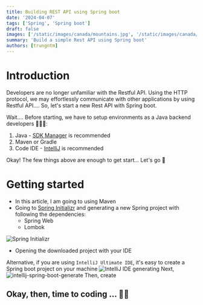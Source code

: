 ```yaml
---
title: Building REST API using Spring boot
date: '2024-04-07'
tags: ['Spring', 'Spring boot']
draft: false
images: ['/static/images/canada/mountains.jpg', '/static/images/canada/toronto.jpg']
summary: 'Build a simple Rest API using Spring boot'
authors: [trungntm]
---
```

# Introduction
Developers are no longer unfamiliar with the Restful API. Using the HTTP protocol, we may effortlessly communicate with other applications by using Restful API.... So, let's start a new Rest API with Spring boot.

Wait.... Before starting, we have to setup environments as a Java backend developers 👨🏻‍💻:
1. Java - [SDK Manager](https://sdkman.io/) is recommended
2. Maven or Gradle
3. Code IDE - [IntelliJ](https://www.jetbrains.com/) is recommended

Okay! The few things above are enough to get start... Let's go 🚀

# Getting started
- In this article, I am going to using Maven
- Going to [Spring Initializr](https://start.spring.io/) and generating a new Spring project with following the dependencies:
    - Spring Web
    - Lombok

![Spring Initializr](/static/images/blogs/building-rest-api-using-spring-boot/spring-initializr.png)
- Opening the downloaded project with your IDE

Alternative, if you are using `IntelliJ Ultimate IDE`, it's easy to create a Spring boot project on your machine
![IntelliJ IDE generating](/static/images/blogs/building-rest-api-using-spring-boot/intellij-spring-boot-generate.png)
Next,
![intellij-spring-boot-generate](/static/images/blogs/building-rest-api-using-spring-boot/intellij-spring-boot-generate-dependency.png)
Then, create

## Okay, then, time to coding ... 👨‍💻

